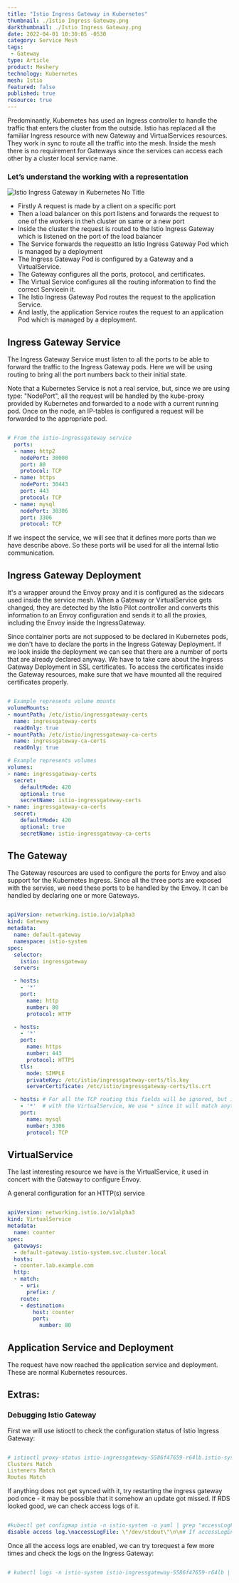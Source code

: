 ```yaml
---
title: "Istio Ingress Gateway in Kubernetes"
thumbnail: ./Istio Ingress Gateway.png
darkthumbnail: ./Istio Ingress Gateway.png
date: 2022-04-01 10:30:05 -0530
category: Service Mesh
tags:
 - Gateway
type: Article
product: Meshery
technology: Kubernetes
mesh: Istio
featured: false
published: true
resource: true
---
```




<ResourcesWrapper>

<p>
    Predominantly, Kubernetes has used an Ingress controller to handle the traffic that enters the cluster from the outside. 
    Istio has replaced all the familiar Ingress resource with new Gateway and VirtualServices resources.
    They work in sync to route all the traffic into the mesh.
    Inside the mesh there is no requirement for Gateways since the services can access each other by a cluster local service name.
</p>
<h3>Let’s understand the working with a representation</h3>
<p>
    <img src={Rep} align="center" alt="Istio Ingress Gateway in Kubernetes No Title" />
</p>
<p>
<ul>
<li>Firstly A request is made by a client on a specific port</li>
<li>Then a load balancer on this port listens and forwards the request to one of the workers in theh cluster on same or a new port</li>
<li>Inside the cluster the request is routed to the Istio Ingress Gateway which is listened on the port of the load balancer</li>
<li>The Service forwards the requestto an Istio Ingress Gateway Pod which is managed by a deployment</li>
<li>The Ingress Gateway Pod is configured by a Gateway and a VirtualService.</li>
<li>The Gateway configures all the ports, protocol, and certificates.</li>
<li>The Virtual Service configures all the routing information to find the correct Servicein it.</li>
<li>The Istio Ingress Gateway Pod routes the request to the application Service.</li>
<li>And lastly, the application Service routes the request to an application Pod which is managed by a deployment.</li>
</ul>
</p>
<ul>
</ul>

<h2>
   Ingress Gateway Service
</h2>

<p>
    The Ingress Gateway Service must listen to all the ports to be able to forward the traffic to the Ingress Gateway pods. 
    Here we will be using routing to bring all the port numbers back to their initial state.
</p>

<p>
    Note that a Kubernetes Service is not a real service, but, since we are using type: 
    "NodePort", all the request will be handled by the kube-proxy provided by Kubernetes and forwarded to a node with a current running pod. 
    Once on the node, an IP-tables is configured a request will be forwarded to the appropriate pod.
</p>

```yaml

# From the istio-ingressgateway service
  ports:
  - name: http2
    nodePort: 30000
    port: 80
    protocol: TCP
  - name: https
    nodePort: 30443
    port: 443
    protocol: TCP
  - name: mysql
    nodePort: 30306
    port: 3306
    protocol: TCP
```
<p>
    If we inspect the service, we will see that it defines more ports than we have describe above.
    So these ports will be used for all the internal Istio communication.
</p>

<h2>
    Ingress Gateway Deployment
</h2>

<p> 
It's a wrapper around the Envoy proxy and it is configured as the sidecars used inside the service mesh. 
When a Gateway or VirtualService gets changed,
they are detected by the Istio Pilot controller and converts this information to an Envoy configuration and sends it to all the proxies, including the Envoy inside the IngressGateway.
</p>

<p>
    Since container ports are not supposed to be declared in Kubernetes pods, we don't have to declare the ports in the Ingress Gateway Deployment.
    If we look inside the deployment we can see that there are a number of ports that are already declared anyway.
    We have to take care about the Ingress Gateway Deployment in SSL certificates. 
    To access the certificates inside the Gateway resources, make sure that we have mounted all the required certificates properly.
</p>

```yaml

# Example represents volume mounts
volumeMounts:
- mountPath: /etc/istio/ingressgateway-certs
  name: ingressgateway-certs
  readOnly: true
- mountPath: /etc/istio/ingressgateway-ca-certs
  name: ingressgateway-ca-certs
  readOnly: true

# Example represents volumes
volumes:
- name: ingressgateway-certs
  secret:
    defaultMode: 420
    optional: true
    secretName: istio-ingressgateway-certs
- name: ingressgateway-ca-certs
  secret:
    defaultMode: 420
    optional: true
    secretName: istio-ingressgateway-ca-certs
```

<h2>The Gateway</h2>

<p>
    The Gateway resources are used to configure the ports for Envoy and also support for the Kubernetes Ingress. 
    Since all the three ports are exposed with the servies, we need these ports to be handled by the Envoy. 
    It can be handled by declaring one or more Gateways.
</p>

```yaml

apiVersion: networking.istio.io/v1alpha3
kind: Gateway
metadata:
  name: default-gateway
  namespace: istio-system
spec:
  selector:
    istio: ingressgateway
  servers:

  - hosts:
    - '*'
    port:
      name: http
      number: 80
      protocol: HTTP

  - hosts:
    - '*'
    port:
      name: https
      number: 443
      protocol: HTTPS
    tls:
      mode: SIMPLE
      privateKey: /etc/istio/ingressgateway-certs/tls.key
      serverCertificate: /etc/istio/ingressgateway-certs/tls.crt

  - hosts: # For all the TCP routing this fields will be ignored, but it will be matched
    - '*'  # with the VirtualService, We use * since it will match anything.
    port:
      name: mysql
      number: 3306
      protocol: TCP
```

<h2>VirtualService</h2>
<p>
    The last interesting resource we have is the VirtualService, it used in concert with the Gateway to configure Envoy. 
</p>
<p>
    A general configuration for an HTTP(s) service
</p>

```yaml

apiVersion: networking.istio.io/v1alpha3
kind: VirtualService
metadata:
  name: counter
spec:
  gateways:
  - default-gateway.istio-system.svc.cluster.local
  hosts:
  - counter.lab.example.com
  http:
  - match:
    - uri:
      prefix: /
    route:
    - destination:
        host: counter
        port:
          number: 80

```
<h2>Application Service and Deployment</h2>
<p>
    The request have now reached the application service and deployment. These are normal Kubernetes resources.
</p>

<h2>Extras:</h2>

<h3>Debugging Istio Gateway</h3>
<p>
     First we will use istioctl to check the configuration status of Istio Ingress Gateway:
</p>

```yaml

# istioctl proxy-status istio-ingressgateway-5586f47659-r64lb.istio-system
Clusters Match
Listeners Match
Routes Match

```
<p>
    If anything does not get synced with it, try restarting the ingress gateway pod once - it may be possible that it somehow an update got missed.
    If RDS looked good, we can check access logs of it. 
</p>

```yaml

#kubectl get configmap istio -n istio-system -o yaml | grep "accessLogFile: "
disable access log.\naccessLogFile: \"/dev/stdout\"\n\n# If accessLogEncoding

```
<p>
    Once all the access logs are enabled, we can try torequest a few more times and check the logs on the Ingress Gateway:
</p>

```yaml

# kubectl logs -n istio-system istio-ingressgateway-5586f47659-r64lb | grep -v deprecated

```

</ResourcesWrapper>